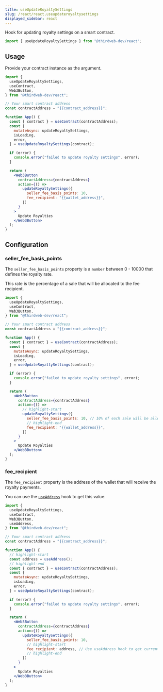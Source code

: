 ```yaml
---
title: useUpdateRoyaltySettings
slug: /react/react.useupdateroyaltysettings
displayed_sidebar: react
---
```


Hook for updating royalty settings on a smart contract.

```jsx
import { useUpdateRoyaltySettings } from "@thirdweb-dev/react";
```

## Usage

Provide your contract instance as the argument.

```jsx
import {
  useUpdateRoyaltySettings,
  useContract,
  Web3Button,
} from "@thirdweb-dev/react";

// Your smart contract address
const contractAddress = "{{contract_address}}";

function App() {
  const { contract } = useContract(contractAddress);
  const {
    mutateAsync: updateRoyaltySettings,
    isLoading,
    error,
  } = useUpdateRoyaltySettings(contract);

  if (error) {
    console.error("failed to update royalty settings", error);
  }

  return (
    <Web3Button
      contractAddress={contractAddress}
      action={() =>
        updateRoyaltySettings({
          seller_fee_basis_points: 10,
          fee_recipient: "{{wallet_address}}",
        })
      }
    >
      Update Royalties
    </Web3Button>
  );
}
```

## Configuration

### seller_fee_basis_points

The `seller_fee_basis_points` property is a `number` between 0 - 10000 that defines the royalty rate.

This rate is the percentage of a sale that will be allocated to the fee recipient.

```jsx
import {
  useUpdateRoyaltySettings,
  useContract,
  Web3Button,
} from "@thirdweb-dev/react";

// Your smart contract address
const contractAddress = "{{contract_address}}";

function App() {
  const { contract } = useContract(contractAddress);
  const {
    mutateAsync: updateRoyaltySettings,
    isLoading,
    error,
  } = useUpdateRoyaltySettings(contract);

  if (error) {
    console.error("failed to update royalty settings", error);
  }

  return (
    <Web3Button
      contractAddress={contractAddress}
      action={() =>
        // highlight-start
        updateRoyaltySettings({
          seller_fee_basis_points: 10, // 10% of each sale will be allocated to the fee recipient
          // highlight-end
          fee_recipient: "{{wallet_address}}",
        })
      }
    >
      Update Royalties
    </Web3Button>
  );
}
```

### fee_recipient

The `fee_recipient` property is the address of the wallet that will receive the royalty payments.

You can use the [`useAddress`](/react/hooks/useAddress) hook to get this value.

```jsx
import {
  useUpdateRoyaltySettings,
  useContract,
  Web3Button,
  useAddress,
} from "@thirdweb-dev/react";

// Your smart contract address
const contractAddress = "{{contract_address}}";

function App() {
  // highlight-start
  const address = useAddress();
  // highlight-end
  const { contract } = useContract(contractAddress);
  const {
    mutateAsync: updateRoyaltySettings,
    isLoading,
    error,
  } = useUpdateRoyaltySettings(contract);

  if (error) {
    console.error("failed to update royalty settings", error);
  }

  return (
    <Web3Button
      contractAddress={contractAddress}
      action={() =>
        updateRoyaltySettings({
          seller_fee_basis_points: 10,
          // highlight-start
          fee_recipient: address, // Use useAddress hook to get current wallet address
          // highlight-end
        })
      }
    >
      Update Royalties
    </Web3Button>
  );
}
```

